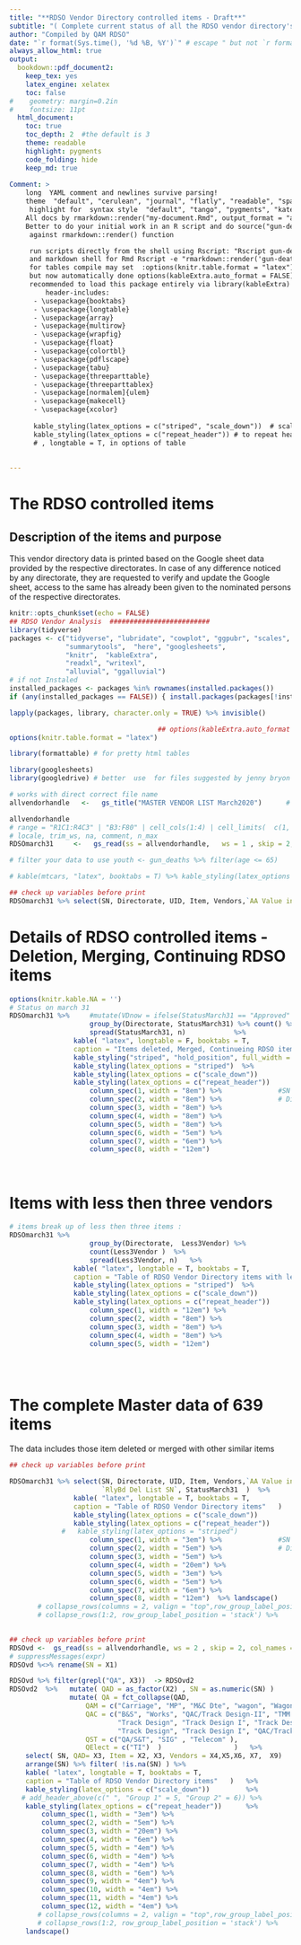 ```yaml
---
title: "**RDSO Vendor Directory controlled items - Draft**"
subtitle: "( Complete current status of all the RDSO vendor directory's 639 items as on 26 Jan 2020 )"
author: "Compiled by QAM RDSO"
date: "`r format(Sys.time(), '%d %B, %Y')`" # escape " but not `r format(Sys.time(), "%I:%M")`  or "`r Sys.Date()`"
always_allow_html: true
output: 
  bookdown::pdf_document2:
    keep_tex: yes
    latex_engine: xelatex
    toc: false
#    geometry: margin=0.2in
#    fontsize: 11pt
  html_document:
    toc: true
    toc_depth: 2  #the default is 3
    theme: readable
    highlight: pygments
    code_folding: hide
    keep_md: true
    
Comment: >
    long  YAML comment and newlines survive parsing!
    theme  "default", "cerulean", "journal", "flatly", "readable", "spacelab", "united",      "cosmo", "lumen", "paper", "sandstone", "simplex", and "yeti".
     highlight for  syntax style  "default", "tango", "pygments", "kate", "monochrome",        "espresso", "zenburn", "haddock", and "textmate".
    All docs by rmarkdown::render("my-document.Rmd", output_format = "all"). learn ender
    Better to do your initial work in an R script and do source("gun-deaths.R")
     against rmarkdown::render() function 

     run scripts directly from the shell using Rscript: "Rscript gun-deaths.R" 
     and markdown shell for Rmd Rscript -e "rmarkdown::render('gun-deaths.Rmd')"
     for tables compile may set  :options(knitr.table.format = "latex") 
     but now automatically done options(kableExtra.auto_format = FALSE)
     recommended to load this package entirely via library(kableExtra) in main doc 
         header-includes:
      - \usepackage{booktabs}
      - \usepackage{longtable}
      - \usepackage{array}
      - \usepackage{multirow}
      - \usepackage{wrapfig}
      - \usepackage{float}
      - \usepackage{colortbl}
      - \usepackage{pdflscape}
      - \usepackage{tabu}
      - \usepackage{threeparttable}
      - \usepackage{threeparttablex}
      - \usepackage[normalem]{ulem}
      - \usepackage{makecell}
      - \usepackage{xcolor}
      
      kable_styling(latex_options = c("striped", "scale_down"))  # scale down to fit to page
      kable_styling(latex_options = c("repeat_header")) # to repeat header in long table
      # , longtable = T, in options of table
      
      
---
```


# The RDSO controlled items

## Description of the items and purpose

This vendor directory data is printed based on the Google sheet data provided by the respective directorates. In case of any difference noticed by any directorate, they are requested to verify and update the Google sheet, access to the same has already been given to the nominated persons of the respective directorates.


<!---
Date:  `r Sys.Date()` 
Formated date: `r format(Sys.time(), '%d %B, %Y')`  --->

<!--  was not required \usepackage{pdflscape} -->
<!--  install.packages('tinytex')  -->
<!--  tinytex::install_tinytex() # uninstall  tinytex::uninstall_tinytex() -->



```r
knitr::opts_chunk$set(echo = FALSE)
## RDSO Vendor Analysis  #########################
library(tidyverse)
packages <- c("tidyverse", "lubridate", "cowplot", "ggpubr", "scales", "stringr",  
              "summarytools",  "here", "googlesheets", 
              "knitr",  "kableExtra",
              "readxl", "writexl",
              "alluvial", "ggalluvial")
# if not Instaled 
installed_packages <- packages %in% rownames(installed.packages())
if (any(installed_packages == FALSE)) { install.packages(packages[!installed_packages]) }

lapply(packages, library, character.only = TRUE) %>% invisible()

                                     ## options(kableExtra.auto_format = FALSE) # disable globle default
options(knitr.table.format = "latex")

library(formattable) # for pretty html tables

library(googlesheets)  
library(googledrive) # better  use  for files suggested by jenny bryon

# works with direct correct file name
allvendorhandle   <-   gs_title("MASTER VENDOR LIST March2020")      # gs by title

allvendorhandle
# range = "R1C1:R4C3" | "B3:F80" | cell_cols(1:4) | cell_limits(  c(1, 4), c(5, NA) | cell_rows(1:1000) )
# locale, trim_ws, na, comment, n_max
RDSOmarch31     <-   gs_read(ss = allvendorhandle,   ws = 1 , skip = 2, col_names = TRUE,verbose = TRUE) # %>% rowid_to_column()

# filter your data to use youth <- gun_deaths %>% filter(age <= 65)

# kable(mtcars, "latex", booktabs = T) %>% kable_styling(latex_options = "striped")


```


```r
## check up variables before print
RDSOmarch31 %>% select(SN, Directorate, UID, Item, Vendors,`AA Value in Crores`, `RlyBd Del List SN`, StatusMarch31, Prospects) 

```


# Details of RDSO controlled items - Deletion, Merging, Continuing RDSO items

```r
options(knitr.kable.NA = '')
# Status on march 31 
RDSOmarch31 %>%     #mutate(VDnow = ifelse(StatusMarch31 == "Approved"|StatusMarch31 == "Merged" ,  "Deleted", "RDSOitem"    ) ) %>%
                    group_by(Directorate, StatusMarch31) %>% count() %>%
                    spread(StatusMarch31, n)            %>% 
                kable( "latex", longtable = F, booktabs = T, 
                caption = "Items deleted, Merged, Continueing RDSO items, etc"   )   %>%
                kable_styling("striped", "hold_position", full_width = F) %>%
                kable_styling(latex_options = "striped")  %>%
                kable_styling(latex_options = c("scale_down"))         %>%
                kable_styling(latex_options = c("repeat_header"))      %>%
                    column_spec(1, width = "8em") %>%              #SN
                    column_spec(2, width = "8em") %>%              # Directorate
                    column_spec(3, width = "8em") %>%
                    column_spec(4, width = "8em") %>%
                    column_spec(5, width = "8em") %>%
                    column_spec(6, width = "5em") %>%
                    column_spec(7, width = "6em") %>%
                    column_spec(8, width = "12em") 


```


&nbsp; 

\pagebreak

# Items with less then three vendors

```r

# items break up of less then three items :
RDSOmarch31 %>%     
                    group_by(Directorate,  Less3Vendor) %>%  
                    count(Less3Vendor )  %>%
                    spread(Less3Vendor, n)   %>%
                kable( "latex", longtable = T, booktabs = T, 
                caption = "Table of RDSO Vendor Directory items with less then three vendors"   )   %>%
                kable_styling(latex_options = "striped")  %>%
                kable_styling(latex_options = c("scale_down"))         %>%
                kable_styling(latex_options = c("repeat_header"))      %>%
                    column_spec(1, width = "12em") %>%              
                    column_spec(2, width = "8em") %>%              
                    column_spec(3, width = "8em") %>%
                    column_spec(4, width = "8em") %>%
                    column_spec(5, width = "12em") 



```


&nbsp; 

\pagebreak

# The complete Master data of 639 items 

The data includes those item deleted or merged with other similar items

```r

## check up variables before print

RDSOmarch31 %>% select(SN, Directorate, UID, Item, Vendors,`AA Value in Crores`, 
                       `RlyBd Del List SN`, StatusMarch31  )  %>% 
                kable( "latex", longtable = T, booktabs = T, 
                caption = "Table of RDSO Vendor Directory items"   )   %>%
                kable_styling(latex_options = c("scale_down"))         %>%
                kable_styling(latex_options = c("repeat_header"))      %>%
             #   kable_styling(latex_options = "striped")               %>%
                    column_spec(1, width = "3em") %>%              #SN
                    column_spec(2, width = "5em") %>%              # Directorate
                    column_spec(3, width = "5em") %>%
                    column_spec(4, width = "20em") %>%
                    column_spec(5, width = "3em") %>%
                    column_spec(6, width = "5em") %>%
                    column_spec(7, width = "6em") %>%
                    column_spec(8, width = "12em")  %>% landscape()
       # collapse_rows(columns = 2, valign = "top",row_group_label_position = 'stack') 
       # collapse_rows(1:2, row_group_label_position = 'stack') %>%
                


```


```r
## check up variables before print
RDSOvd <-  gs_read(ss = allvendorhandle, ws = 2 , skip = 2, col_names = FALSE,verbose = TRUE)    # %>% rowid_to_column()
# suppressMessages(expr)
RDSOvd %<>% rename(SN = X1)

RDSOvd %>% filter(grepl("QA", X3))  -> RDSOvd2
RDSOvd2  %>%   mutate( QAD = as_factor(X2) , SN = as.numeric(SN) )       %>%    
               mutate( QA = fct_collapse(QAD, 
                   QAM = c("Carriage", "MP", "M&C Dte", "wagon", "Wagon"),
                   QAC = c("B&S", "Works", "QAC/Track Design-II", "TMM Dte.",  
                           "Track Design", "Track Design I", "Track Design II", 
                           "Track Design", "Track Design I", "QAC/Track Design-II"),
                   QST = c("QA/S&T", "SIG" , "Telecom" ),  
                   QElect = c("TI")  )                  )   %>% 
    select( SN, QAD= X3, Item = X2, X3, Vendors = X4,X5,X6, X7,  X9)   %>%
    arrange(SN) %>% filter( !is.na(SN) ) %>%
    kable( "latex", longtable = T, booktabs = T, 
    caption = "Table of RDSO Vendor Directory items"   )   %>%
    kable_styling(latex_options = c("scale_down"))         %>%
   # add_header_above(c(" ", "Group 1" = 5, "Group 2" = 6)) %>%
    kable_styling(latex_options = c("repeat_header"))      %>%
        column_spec(1, width = "3em") %>%
        column_spec(2, width = "5em") %>%
        column_spec(3, width = "20em") %>%
        column_spec(4, width = "6em") %>%
        column_spec(5, width = "4em") %>%
        column_spec(6, width = "4em") %>%
        column_spec(7, width = "4em") %>%
        column_spec(8, width = "6em") %>%
        column_spec(9, width = "4em") %>%
        column_spec(10, width = "4em") %>%
        column_spec(11, width = "4em") %>%
        column_spec(12, width = "4em") %>%
       # collapse_rows(columns = 2, valign = "top",row_group_label_position = 'stack') 
       # collapse_rows(1:2, row_group_label_position = 'stack') %>%
    landscape()
```





